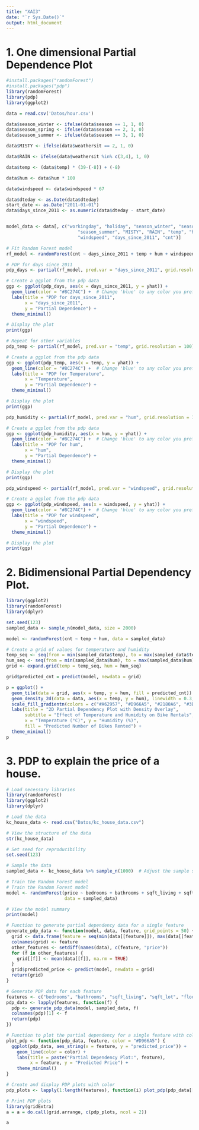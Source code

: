 ```yaml
---
title: "XAI3"
date: "`r Sys.Date()`"
output: html_document
---
```


# 1. One dimensional Partial Dependence Plot
```r
#install.packages("randomForest")
#install.packages("pdp")
library(randomForest)
library(pdp)
library(ggplot2)

data = read.csv('Datos/hour.csv')

data$season_winter <- ifelse(data$season == 1, 1, 0)
data$season_spring <- ifelse(data$season == 2, 1, 0)
data$season_summer <- ifelse(data$season == 3, 1, 0)

data$MISTY <- ifelse(data$weathersit == 2, 1, 0)

data$RAIN <- ifelse(data$weathersit %in% c(3,4), 1, 0)

data$temp <- (data$temp) * (39-(-8)) + (-8)

data$hum <- data$hum * 100

data$windspeed <- data$windspeed * 67

data$dteday <- as.Date(data$dteday)
start_date <- as.Date("2011-01-01")
data$days_since_2011 <- as.numeric(data$dteday - start_date)


model_data <- data[, c("workingday", "holiday", "season_winter", "season_spring", 
                           "season_summer", "MISTY", "RAIN", "temp", "hum", 
                           "windspeed", "days_since_2011", "cnt")]


```

```r
# Fit Random Forest model
rf_model <- randomForest(cnt ~ days_since_2011 + temp + hum + windspeed, data = model_data, ntree = 500)
```


```r
# PDP for days since 2011
pdp_days <- partial(rf_model, pred.var = "days_since_2011", grid.resolution = 100)

# Create a ggplot from the pdp data
ggp <- ggplot(pdp_days, aes(x = days_since_2011, y = yhat)) +
  geom_line(color = "#8C274C") +  # Change 'blue' to any color you prefer
  labs(title = "PDP for days_since_2011",
       x = "days_since_2011",
       y = "Partial Dependence") +
  theme_minimal()

# Display the plot
print(ggp)
```


```r
# Repeat for other variables
pdp_temp <- partial(rf_model, pred.var = "temp", grid.resolution = 100)

# Create a ggplot from the pdp data
ggp <- ggplot(pdp_temp, aes(x = temp, y = yhat)) +
  geom_line(color = "#8C274C") +  # Change 'blue' to any color you prefer
  labs(title = "PDP for Temperature",
       x = "Temperature",
       y = "Partial Dependence") +
  theme_minimal()

# Display the plot
print(ggp)

```


```r
pdp_humidity <- partial(rf_model, pred.var = "hum", grid.resolution = 100)

# Create a ggplot from the pdp data
ggp <- ggplot(pdp_humidity, aes(x = hum, y = yhat)) +
  geom_line(color = "#8C274C") +  # Change 'blue' to any color you prefer
  labs(title = "PDP for hum",
       x = "hum",
       y = "Partial Dependence") +
  theme_minimal()

# Display the plot
print(ggp)
```


```r
pdp_windspeed <- partial(rf_model, pred.var = "windspeed", grid.resolution = 100)

# Create a ggplot from the pdp data
ggp <- ggplot(pdp_windspeed, aes(x = windspeed, y = yhat)) +
  geom_line(color = "#8C274C") +  # Change 'blue' to any color you prefer
  labs(title = "PDP for windspeed",
       x = "windspeed",
       y = "Partial Dependence") +
  theme_minimal()

# Display the plot
print(ggp)

```
# 2. Bidimensional Partial Dependency Plot.
```r
library(ggplot2)
library(randomForest)
library(dplyr)

set.seed(123) 
sampled_data <- sample_n(model_data, size = 2000) 
```

```r
model <- randomForest(cnt ~ temp + hum, data = sampled_data)
```

```r
# Create a grid of values for temperature and humidity
temp_seq <- seq(from = min(sampled_data$temp), to = max(sampled_data$temp), length.out = 50)
hum_seq <- seq(from = min(sampled_data$hum), to = max(sampled_data$hum), length.out = 50)
grid <- expand.grid(temp = temp_seq, hum = hum_seq)

```


```r
grid$predicted_cnt = predict(model, newdata = grid)
```

```r
p = ggplot() +
  geom_tile(data = grid, aes(x = temp, y = hum, fill = predicted_cnt)) +  # Create the 2D plot
  geom_density_2d(data = data, aes(x = temp, y = hum), linewidth = 0.3, color = "white") +  # Overlay density lines
  scale_fill_gradientn(colors = c("#A62957", "#D966A5", "#2180A6", "#3BC9D9")) +  # Custom color gradient
  labs(title = "2D Partial Dependency Plot with Density Overlay",
       subtitle = "Effect of Temperature and Humidity on Bike Rentals",
       x = "Temperature (°C)", y = "Humidity (%)",
       fill = "Predicted Number of Bikes Rented") +
  theme_minimal()
p

```

# 3. PDP to explain the price of a house.

```r
# Load necessary libraries
library(randomForest)
library(ggplot2)
library(dplyr)

# Load the data
kc_house_data <- read.csv("Datos/kc_house_data.csv")

# View the structure of the data
str(kc_house_data)

```

```r
# Set seed for reproducibility
set.seed(123)

# Sample the data
sampled_data <- kc_house_data %>% sample_n(1000)  # Adjust the sample size as needed

```

```r
# Train the Random Forest model
# Train the Random Forest model
model <- randomForest(price ~ bedrooms + bathrooms + sqft_living + sqft_lot + floors + yr_built,
                      data = sampled_data)

# View the model summary
print(model)


```

```r
# Function to generate partial dependency data for a single feature
generate_pdp_data <- function(model, data, feature, grid_points = 50) {
  grid <- data.frame(feature = seq(min(data[[feature]]), max(data[[feature]]), length.out = grid_points))
  colnames(grid) <- feature
  other_features <- setdiff(names(data), c(feature, "price"))
  for (f in other_features) {
    grid[[f]] <- mean(data[[f]], na.rm = TRUE)
  }
  grid$predicted_price <- predict(model, newdata = grid)
  return(grid)
}

# Generate PDP data for each feature
features <- c("bedrooms", "bathrooms", "sqft_living", "sqft_lot", "floors", "yr_built")
pdp_data <- lapply(features, function(f) {
  pdp <- generate_pdp_data(model, sampled_data, f)
  colnames(pdp)[1] <- f
  return(pdp)
})

# Function to plot the partial dependency for a single feature with color
plot_pdp <- function(pdp_data, feature, color = "#D966A5") {
  ggplot(pdp_data, aes_string(x = feature, y = "predicted_price")) +
    geom_line(color = color) +
    labs(title = paste("Partial Dependency Plot:", feature),
         x = feature, y = "Predicted Price") +
    theme_minimal()
}

# Create and display PDP plots with color
pdp_plots <- lapply(1:length(features), function(i) plot_pdp(pdp_data[[i]], features[i], color = "#D966A5"))

# Print PDP plots
library(gridExtra)
a = a = do.call(grid.arrange, c(pdp_plots, ncol = 2))

a
```



